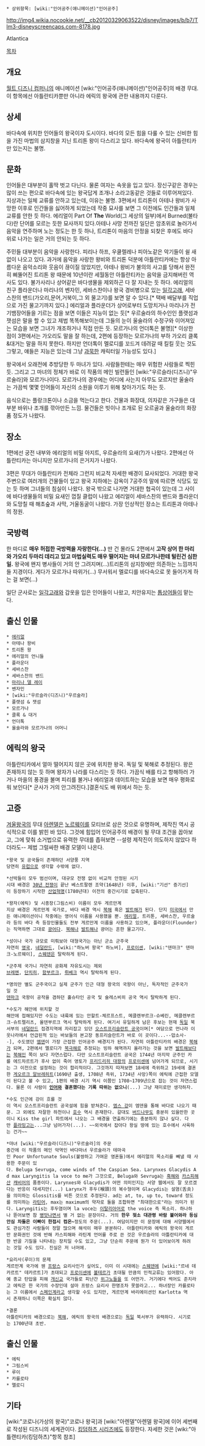  * 상위항목: [wiki:"인어공주(애니메이션)"인어공주]

http://img4.wikia.nocookie.net/__cb20120329063522/disney/images/b/b7/Tlm3-disneyscreencaps.com-8178.jpg

Atlantica

[[목차]]

== 개요 ==
[[월트 디즈니 컴퍼니]]의 애니메이션 [wiki:"인어공주(애니메이션)"인어공주]의 배경 무대. 이 항목에선 아틀란티카뿐만 아니라 에릭의 왕국에 관한 내용까지 다룬다.

== 상세 ==
바다속에 위치한 인어들의 왕국이자 도시이다. 바다의 모든 힘을 다룰 수 있는 신비한 힘을 가진 마법의 삼지창을 지닌 트리톤 왕이 다스리고 있다. 바다속에 왕국이 아틀란티카만 있는지는 불명. 

== 문화 ==
인어들은 대부분이 홀딱 벗고 다닌다. 물론 여자는 속옷을 입고 있다. 장신구같은 경우는 많이 쓰는 편으로 바다속에 있는 왕국답게 조개나 소라고동같은 것들로 이루어져있다. 지상과는 일체 교류를 안하고 있는데, 이유는 불명. 3편에서 트리톤이 아테나 왕비가 사망한 이후로 인간들을 싫어하게 되었는데 작중 묘사를 보면 그 이전에도 인간들과 일체 교류를 안한 듯 하다. 에리얼이 Part Of '''The''' World(그 세상의 일부)에서 Burned(불타다)란 단어를 모르는 듯한 묘사까지 있다.아테나 사망 전까진 일단은 암초위로 놀러가서 음악을 연주하며 노는 정도는 한 듯 하나, 트리톤이 마음의 안정을 되찾은 후에도 바다 위로 나가는 일은 거의 안되는 듯 하다.

주민들 대부분이 음악을 사랑한다. 피리나 하프, 우쿨렐레나 피아노같은 악기들이 쉴 새 없이 나오고 있다. 과거에 음악을 사랑한 왕비와 트리톤 덕분에 아틀란티카에는 항상 아름다운 음악소리와 웃음이 끊이질 않았지만, 아테나 왕비가 불의의 사고를 당해서 완전히 삐뚤어진 트리톤 왕 때문에 10년이란 세월동안 아틀란티카는 음악을 금지해버린 역사도 있다. 불가사리나 상어같은 바다생물을 제외하곤 다 잘 지내는 듯 하다. 에리얼의 친구 플라운더나 마리나의 벤자민, 세바스찬이나 왕국 경비병으로 있는 [[일각고래]], 세바스찬의 밴드(가오리,문어,거북이,그 외 물고기)를 보면 알 수 있다.[* 택배 배달부를 직업으로 가진 물고기까지 있다.] 에리얼과 플라운더가 상어로부터 도망치거나 마리나가 전기뱀장어들을 기르는 점을 보면 이들은 지능이 없는 듯[* 우르술라의 하수인인 플랫섬과 잿섬은 말을 할 수 있고 제법 똑똑해보이는데 그들의 눈이 울술라의 수정구와 이어져있는 모습을 보면 그녀가 개조하거나 직접 만든 듯. 모르가나의 언더톡은 불명][* 이상한 점이 3편에서는 가오리도 말을 잘 하는데, 2편에 등장하는 모르가나의 부하 가오리 클록&대거는 말을 하지 못한다. 하지만 언더톡이 멜로디를 꼬드겨 데려갈 때 킬킬 웃는 것도 그렇고, 얘들은 지능은 있는데 그냥 [[과묵]]한 캐릭터일 가능성도 있다.]

왕국에서 오래전에 추방당한 두 마녀가 있다. 사람들한테는 매우 위험한 사람들로 찍힌 듯. 그리고 그 마녀의 정체가 바로 이 작품의 메인 빌런들인 [wiki:"우르슬라(디즈니)"우르술라]와 모르가나이다. 모르가나의 경우에는 어디에 사는지 아무도 모르지만 울술라는 가끔씩 몇몇 인어들이 자신의 소원을 이루기 위해 찾아가기도 하는 듯.

음식으로는 플랑크톤이나 소금을 먹는다고 한다. 건물과 화장대, 의자같은 가구들은 대부분 바위나 조개를 깎아만든 느낌. 물건들은 빗이나 조개로 된 오르골과 울술라의 화장품 정도가 나왔다.

== 장소 ==
1편에선 궁전 내부와 에리얼의 비밀 아지트, 우르술라의 요새(?)가 나왔다. 2편에선 아틀란티카는 아니지만 모르가나의 은거지가 나왔다.

3편은 무대가 아틀란티카 전체라 그런지 비교적 자세한 배경이 묘사되었다. 거대한 왕국 주변으로 여러개의 건물들이 있고 왕국 지하에는 감옥이 7공주의 말에 따르면 식당도 있는 듯 하며 그녀들의 침실이 나왔다. 왕국 밖으로 나가면 거대한 협곡이 있는데 그 사이에 바다생물들의 비밀 요새인 껍질 클럽이 나왔고 에리얼이 세바스찬의 밴드와 플라운더와 도망칠 때 해초숲과 사막, 거울동굴이 나왔다. 가장 인상적인 장소는 트리톤과 아테나의 정원.
 
== 국방력 ==
한 마디로 '''매우 허접한 국방력을 자랑한다(...)''' 딴 건 몰라도 2편에서 '''고작 상어 한 마리와 가오리 두마리 데리고 있고 마법실력도 매우 떨어지는 마녀 모르가나한테 털린건 심한 일.''' 왕국에 왠지 병사들이 거의 안 그려지며(...)트리톤의 삼지창에만 의존하는 느낌까지 들 지경이다. 게다가 모르가나 따위가(...) 무서워서 멜로디를 바다속으로 못 들어가게 하는 걸 보면(...)

일단 군사로는 [[일각고래]]와 갑옷을 입은 인어들이 나왔고, 치안유지는 [[톱상어]]들이 맡는다.

== 출신 인물 ==
 * [[에리얼]]
 * 아테나 왕비
 * 트리톤 왕
 * 에리얼의 언니들
 * 플라운더 
 * 세바스찬
 * 세바스찬의 밴드
 * [[마리나 델 레이]]
 * 벤자민
 * [wiki:"우르슬라(디즈니)"우르술라]
 * 플랫섬 & 잿섬
 * 모르가나
 * 클록 & 대거
 * 언더톡
 * 울술라와 모르가나의 어머니

== 에릭의 왕국 ==
아틀란티카에서 얼마 떨어지지 않은 곳에 위치한 왕국. 독일 및 북해로 추정된다. 왕은 존재하지 않는 듯 하며 왕자가 나라를 다스리는 듯 하다. 가끔식 배를 타고 항해하러 가거나 마을의 풍경을 불며 피리를 불거나 에리얼과 데이트하는 모습을 보면 매우 평화로워 보인다[* 군사가 거의 안그려진다.]결혼식도 배 위에서 하는 듯.

== 고증 ==
[[겨울왕국]]의 무대 [[아렌델]]은 [[노르웨이]]를 모티브로 삼은 것으로 유명하며, 제작진 역시 공식적으로 이를 밝힌 바 있다. 그것에 힘입어 인어공주의 배경이 될 무대 조건을 꼽아보고, 그에 맞춰 소거법으로 유력한 무대를 좁혀보면 --설령 제작진이 의도하지 않았다 하더라도-- 제법 그럴싸한 배경 모델이 나온다.

 *왕국 및 공국들이 존재하던 서양풍 지역
 당연히 [[유럽]]으로 생각할 수밖에 없다.

 *선박들이 모두 범선이며, 대규모 전쟁 없이 비교적 안정된 시기
 시대 배경은 [[30년 전쟁]]이 끝난 베스트팔렌 조약(1648년) 이후, [wiki:"기선" 증기선]이 등장하기 시작한 [[산업혁명]](1780년대) 이전의 중간시기로 압축된다.

 *왕자(에릭) 및 시종장(그림스비) 이름이 모두 게르만계
 지상 배경은 게르만계 국가로, 바다 배경 역시 [[북해]] 혹은 [[발트해]]가 된다. 단지 [[미국]]에서 만든 애니메이션이니 작중에는 영어식 이름을 사용했을 뿐. [[에리얼]], 트리톤, 세바스찬, 우르술라 등의 바다 측 등장인물들도 전부 게르만계 이름을 사용하고 있으며, 플라운더(Flounder)는 직역하면 그대로 [[광어]]다. [[북해]]나 [[발트해]]나 광어는 흔한 물고기다.

 *성이나 국가 규모로 미뤄보아 대형국가는 아닌 군소 군주국
 자연히 [[영국]], [[네덜란드]], [wiki:"하노버 왕국" 하노버], [[프로이센]], [wiki:"덴마크" 덴마크-노르웨이], [[스웨덴]]은 탈락하게 된다.

 *군주제 국가니 자연히 공화제 자유도시는 제외
 [[브레멘]], [[단치히]], [[함부르크]], [[뤼베크]] 역시 탈락하게 된다.

 *명의만 별도 군주국이고 실제 군주가 인근 대형 왕국의 국왕이 아닌, 독자적인 군주국가일 것
 [[덴마크]] 국왕이 공작을 겸하던 홀슈타인 공국 및 슐레스비히 공국 역시 탈락하게 된다.

 *수도가 해안에 위치할 것
 해안에 접해있지만 수도는 내륙에 있는 안할트-체르프스트, 메클렌부르크-슈베린, 메클렌부르크-슈트렐리츠, 올덴부르크 역시 탈락하게 된다. 여기서 유일하게 남은 후보는 현재 [[독일]] 북서부의 [[네덜란드]] 접경지역에 자리잡고 있던 [http://en.wikipedia.org/wiki/County_of_East_Frisia 오스트프리슬란트 공국]이며[* 여담으로 먼나라 이웃나라에서 언급된적 있는 바보들의 본고장 동프리슬란트가 바로 이 곳이다...--맙소사--], 수도였던 [https://www.google.de/maps/place/Emden/@53.3644256,7.1553541,13z/data=!3m1!4b1!4m2!3m1!1s0x47b639c08bb2e6a9:0x528ec46574ad913f?hl=de 엠덴]이 가장 근접한 인어공주 배경지가 된다. 자연히 아틀란티카의 배경은 [[북해]]가 되며, 2편에서 멜로디가 [[북극해]]로 추정되는 빙하 해역까지 올라가는 것을 보면 [[발트해]]보다는 [[북해]]인 쪽이 보다 자연스럽다. 다만 오스트프리슬란트 공국은 1744년 마지막 군주인 카를 에드차르트가 후사 없이 죽어 영토가 [[프리드리히 대왕]]의 [[프로이센]]에 넘어가게 되므로, 시기는 그 이전으로 설정하는 것이 합리적이다. 그것까지 따져보면 18세에 즉위하고 19세에 결혼한 [http://en.wikipedia.org/wiki/George_Albert,_Prince_of_East_Frisia 게오르크 알브레히트](1690년 출생, 1708년 즉위, 1734년 사망)쪽이 에릭에 근접한 모델이 된다고 볼 수 있고, 1편의 배경 시기 역시 이쯤인 1708~1709년으로 잡는 것이 자연스럽다. 물론 이 사람이 '''[[인어]]와 결혼했다는 기록 따위는 없으니'''(...) 그냥 재미로만 생각하자.

 *수도 인근에 강이 흐를 것
 이 역시 오스트프리슬란트 공국설에 힘을 받쳐준다. [http://en.wikipedia.org/wiki/Ems_(river) 엠스 강]이 엠덴을 통해 바다로 나오기 때문. 그 외에도 자잘한 하천이나 [[호수]] 역시 존재한다. 갈대도 [[버드나무]]도 충분히 있을만한 곳이니 Kiss the girl 파트에서 나오는 그 배경을 연출하기에는 충분하지 않나 싶다. 다만 [[플라밍고]]는...그냥 넘어가자(...). ~~외국에서 잡아다 왕실 땅에 있는 호수에서 사육하는 건가~~

 *마녀 [wiki:"우르슬라(디즈니)"우르술라]의 주문
 중간에 이 작품의 메인 악역인 바다마녀 우르술라가 테마곡인 Poor Unfortunate Souls(불쌍하고 가여운 영혼들)에서 에리얼의 목소리를 빼낼 때 사용한 주문이 있다. Beluga Sevruga, come winds of the Caspian Sea. Larynxes Glacydis Ad max Laryngitis la voce to me가 그것으로, Beluga와 Sevruga는 [[흑해]]와 [[카스피해]]산 [[캐비어]]의 품종이다. Larynxes와 Glacydis가 어떤 의미인지는 서양 웹에서도 잘 모르겠다는 반응이 대세지만(...) Larynx가 후두(喉頭)의 복수형이며 Glacydis는 설염(舌炎)을 의미하는 Glossitis를 비튼 것으로 추정된다. ad는 at, to, up to, toward 정도를 의미하는 [[라틴어]], max는 maximum의 약자로 둘을 조합하면 "최대한으로"라는 의미가 된다. Laryngitis는 후두염이며 la voce는 [[이탈리아어]]로 the voice 즉 목소리. 하나하나 뜯어보면 참 [[병맛]]나면서 별 거 없는 문장이다. 거의 '''한우 젖소 대관령 바람 불어와라 등심 안심 차돌은 이빠이 한접시 컴온~'''정도의 주문(...). 여담이지만 이 문장에 대해 서양웹에서도 관심가진 사람들이 정말 많으며 해석이 매우 분분하다. 아틀란티카와 에릭의 왕국이 게르만 문화권인 것에 반해 카스피해와 라틴계 언어를 주로 쓴 것은 우르슬라의 아틀란티카에 대한 반골 기질을 나타내는 장치일 수도 있고, 그냥 단순히 주문에 뭔가 더 있어보이게 하려는 것일 수도 있다. 진실은 저 너머에.

 *요리사(루이)의 문제
 게르만계 국가에 웬 [[프랑스]] 요리사인가 싶어도, 이미 이 시대에는 [[스웨덴]]에 [wiki:"르네 데카르트" 데카르트]가 초대되고 [[프로이센]]에 [[볼테르]]가 초대될 만큼의 인적교류는 있어왔다. 아예 종교 탄압을 피해 [[개신교]] 국가들로 피난간 [[위그노]]들을 또 어떤가. 거기에다 썩어도 준치라고 에릭은 한 국가의 수장인데 설마 프랑스 요리사 한명조차 못쓸라고... 하녀장인 카를로타는 그 이름에서 [[스페인]]계라고 생각할 수도 있지만, 게르만계 바리에이션인 Karlotta 역시 존재하니 이쪽은 확실치 않다.

 *결론
 아틀란티카의 배경으로는 [[북해]], 에릭의 왕국의 배경으로는 [[독일]] 북서부가 유력하다. 시기로는 1700년대 초반.
== 출신 인물 == 
 * 에릭
 * 그림스비
 * 루이
 * 카를로타
 * 멜로디

== 기타 ==
[wiki:"코로나(가상의 왕국)"코로나 왕국]과 [wiki:"아렌델"아렌델 왕국]에 이어 세번째로 작성된 디즈니의 세계관이다.
[[킹덤하츠 시리즈]]에도 등장한다. 자세한 것은 [wiki:"아틀랜티카(킹덤하츠)"항목 참조]
